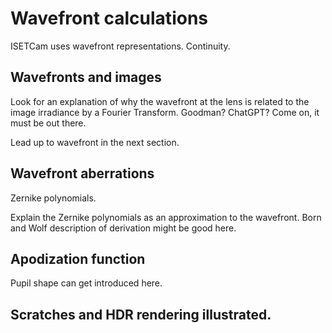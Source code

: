 # Wavefront calculations {#sec-optics-wavefront}
ISETCam uses wavefront representations.  Continuity.

## Wavefronts and images
Look for an explanation of why the wavefront at the lens is related to the image irradiance by a Fourier Transform.  Goodman?  ChatGPT?  Come on, it must be out there.

Lead up to wavefront in the next section.

## Wavefront aberrations
Zernike polynomials.

Explain the Zernike polynomials as an approximation to the wavefront.  Born and Wolf description of derivation might be good here.

## Apodization function 
Pupil shape can get introduced here.

## Scratches and HDR rendering illustrated.